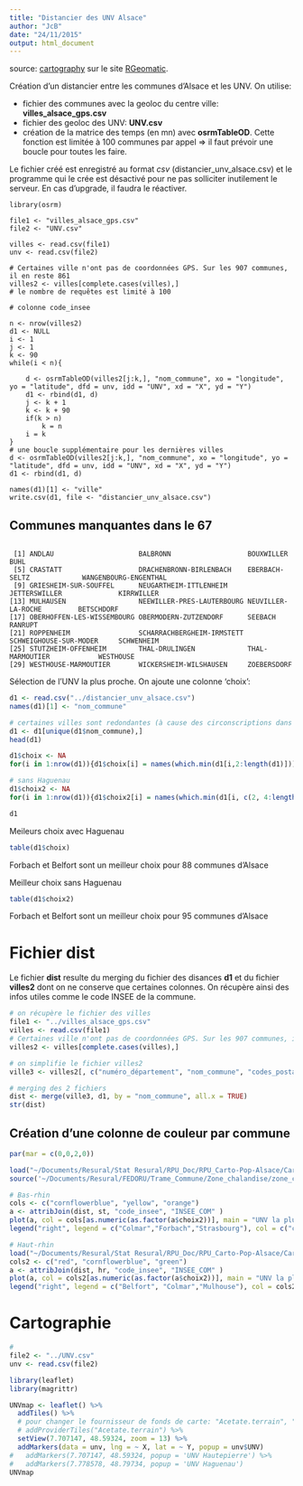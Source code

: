 ```yaml
---
title: "Distancier des UNV Alsace"
author: "JcB"
date: "24/11/2015"
output: html_document
---
```


source: [cartography](https://elementr.hypotheses.org/284) sur le site [RGeomatic](http://rgeomatic.hypotheses.org/659).

Création d'un distancier entre les communes d'Alsace et les UNV. On utilise:

- fichier des communes avec la geoloc du centre ville: __villes_alsace_gps.csv__
- fichier des geoloc des UNV: __UNV.csv__
- création de la matrice des temps (en mn) avec __osrmTableOD__. Cette fonction est limitée à 100 communes par appel => il faut prévoir une boucle pour toutes les faire.

Le fichier créé est enregistré au format _csv_ (distancier_unv_alsace.csv) et le programme qui le crée est désactivé pour ne pas solliciter inutilement le serveur. En cas d'upgrade, il faudra le réactiver.

```{}
library(osrm)

file1 <- "villes_alsace_gps.csv"
file2 <- "UNV.csv"

villes <- read.csv(file1)
unv <- read.csv(file2)

# Certaines ville n'ont pas de coordonnées GPS. Sur les 907 communes, il en reste 861
villes2 <- villes[complete.cases(villes),]
# le nombre de requêtes est limité à 100

# colonne code_insee

n <- nrow(villes2)
d1 <- NULL
i <- 1
j <- 1
k <- 90
while(i < n){
    
    d <- osrmTableOD(villes2[j:k,], "nom_commune", xo = "longitude", yo = "latitude", dfd = unv, idd = "UNV", xd = "X", yd = "Y")
    d1 <- rbind(d1, d)
    j <- k + 1
    k <- k + 90
    if(k > n)
        k = n
    i = k
}
# une boucle supplémentaire pour les dernières villes
d <- osrmTableOD(villes2[j:k,], "nom_commune", xo = "longitude", yo = "latitude", dfd = unv, idd = "UNV", xd = "X", yd = "Y")
d1 <- rbind(d1, d)

names(d1)[1] <- "ville"
write.csv(d1, file <- "distancier_unv_alsace.csv")

```

Communes manquantes dans le 67
------------------------------
```{}

 [1] ANDLAU                     BALBRONN                   BOUXWILLER                 BUHL                      
 [5] CRASTATT                   DRACHENBRONN-BIRLENBACH    EBERBACH-SELTZ             WANGENBOURG-ENGENTHAL     
 [9] GRIESHEIM-SUR-SOUFFEL      NEUGARTHEIM-ITTLENHEIM     JETTERSWILLER              KIRRWILLER                
[13] MULHAUSEN                  NEEWILLER-PRES-LAUTERBOURG NEUVILLER-LA-ROCHE         BETSCHDORF                
[17] OBERHOFFEN-LES-WISSEMBOURG OBERMODERN-ZUTZENDORF      SEEBACH                    RANRUPT                   
[21] ROPPENHEIM                 SCHARRACHBERGHEIM-IRMSTETT SCHWEIGHOUSE-SUR-MODER     SCHWENHEIM                
[25] STUTZHEIM-OFFENHEIM        THAL-DRULINGEN             THAL-MARMOUTIER            WESTHOUSE                 
[29] WESTHOUSE-MARMOUTIER       WICKERSHEIM-WILSHAUSEN     ZOEBERSDORF   

```

Sélection de l'UNV la plus proche. On ajoute une colonne 'choix':
```r
d1 <- read.csv("../distancier_unv_alsace.csv")
names(d1)[1] <- "nom_commune"

# certaines villes sont redondantes (à cause des circonscriptions dans ville2)
d1 <- d1[unique(d1$nom_commune),]
head(d1)

d1$choix <- NA
for(i in 1:nrow(d1)){d1$choix[i] = names(which.min(d1[i,2:length(d1)]))}

# sans Haguenau
d1$choix2 <- NA
for(i in 1:nrow(d1)){d1$choix2[i] = names(which.min(d1[i, c(2, 4:length(d1))]))}

d1
```

Meileurs choix avec Haguenau
```r
table(d1$choix)
```
Forbach et Belfort sont un meilleur choix pour 88 communes d'Alsace

Meilleur choix sans Haguenau
```r
table(d1$choix2)

```
Forbach et Belfort sont un meilleur choix pour 95 communes d'Alsace

Fichier dist
============

Le fichier __dist__ resulte du merging du fichier des disances __d1__ et du fichier __villes2__ dont on ne conserve que certaines colonnes. On récupère ainsi des infos utiles comme le code INSEE de la commune.

```r
# on récupère le fichier des villes
file1 <- "../villes_alsace_gps.csv"
villes <- read.csv(file1)
# Certaines ville n'ont pas de coordonnées GPS. Sur les 907 communes, il en reste 861
villes2 <- villes[complete.cases(villes),]

# on simplifie le fichier villes2
ville3 <- villes2[, c("numéro_département", "nom_commune", "codes_postaux", "code_insee", "latitude", "longitude")]

# merging des 2 fichiers
dist <- merge(ville3, d1, by = "nom_commune", all.x = TRUE)
str(dist)
```

Création d'une colonne de couleur par commune
---------------------------------------------

```r
par(mar = c(0,0,2,0))

load("~/Documents/Resural/Stat Resural/RPU_Doc/RPU_Carto-Pop-Alsace/Cartographie/Cartofile/carto67.Rda")
source('~/Documents/Resural/FEDORU/Trame_Commune/Zone_chalandise/zone_chalandise.R')

# Bas-rhin
cols <- c("cornflowerblue", "yellow", "orange")
a <- attribJoin(dist, st, "code_insee", "INSEE_COM" )
plot(a, col = cols[as.numeric(as.factor(a$choix2))], main = "UNV la plus proche")
legend("right", legend = c("Colmar","Forbach","Strasbourg"), col = c("cornflowerblue", "yellow", "orange"), pch = 15, bty = "n")

# Haut-rhin
load("~/Documents/Resural/Stat Resural/RPU_Doc/RPU_Carto-Pop-Alsace/Cartographie/Cartofile/carto68.Rda") # hr
cols2 <- c("red", "cornflowerblue", "green")
a <- attribJoin(dist, hr, "code_insee", "INSEE_COM" )
plot(a, col = cols2[as.numeric(as.factor(a$choix2))], main = "UNV la plus proche")
legend("right", legend = c("Belfort", "Colmar","Mulhouse"), col = cols2, pch = 15, bty = "n")
```


Cartographie
============

```r
# 
file2 <- "../UNV.csv"
unv <- read.csv(file2)

library(leaflet)
library(magrittr)

UNVmap <- leaflet() %>% 
  addTiles() %>% 
  # pour changer le fournisseur de fonds de carte: "Acetate.terrain", "CartoDB.Positron"
  # addProviderTiles("Acetate.terrain") %>%
  setView(7.707147, 48.59324, zoom = 13) %>% 
  addMarkers(data = unv, lng = ~ X, lat = ~ Y, popup = unv$UNV)
#   addMarkers(7.707147, 48.59324, popup = 'UNV Hautepierre') %>% 
#   addMarkers(7.778578, 48.79734, popup = 'UNV Haguenau')
UNVmap
```

